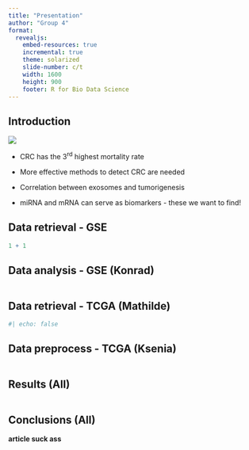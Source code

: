```yaml
---
title: "Presentation"
author: "Group 4"
format:
  revealjs:
    embed-resources: true
    incremental: true 
    theme: solarized
    slide-number: c/t
    width: 1600
    height: 900
    footer: R for Bio Data Science
---
```


## Introduction

![](images/Introduction - Article.png){fig-align="center"}

-   CRC has the 3^rd^ highest mortality rate

-   More effective methods to detect CRC are needed

-   Correlation between exosomes and tumorigenesis

-   miRNA and mRNA can serve as biomarkers - these we want to find!

## Data retrieval - GSE

```r
1 + 1
```

## Data analysis - GSE (Konrad)

```r

```

## Data retrieval - TCGA (Mathilde)

```r
#| echo: false

```

## Data preprocess - TCGA (Ksenia)

```r

```

## Results (All)

```r

```

## Conclusions (All)

**article suck ass**
